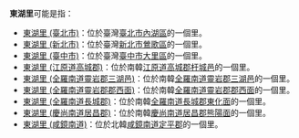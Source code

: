 {{noteTA
|T=zh-tw:東湖里;
|1=zh-tw:東湖里;
}}
'''東湖里'''可能是指：
* [[東湖里_(臺北市)|東湖里 (臺北市)]]：位於臺灣[[臺北市|臺北市]][[內湖區|內湖區]]的一個里。
* [[東湖里_(新北市)|東湖里 (新北市)]]：位於臺灣[[新北市|新北市]][[鶯歌區|鶯歌區]]的一個里。
* [[東湖里_(臺中市)|東湖里 (臺中市)]]：位於臺灣[[臺中市|臺中市]][[大里區|大里區]]的一個里。
* [[東湖里_(江原道高城郡)|東湖里 (江原道高城郡)]]：位於南韓[[江原道_(韓國)|江原道]][[高城郡_(韓國)|高城郡]][[杆城邑|杆城邑]]的一個里。
* [[東湖里_(全羅南道靈岩郡三湖邑)|東湖里 (全羅南道靈岩郡三湖邑)]]：位於南韓[[全羅南道|全羅南道]][[靈岩郡|靈岩郡]][[三湖邑|三湖邑]]的一個里。
* [[東湖里_(全羅南道靈岩郡郡西面)|東湖里 (全羅南道靈岩郡郡西面)]]：位於南韓[[全羅南道|全羅南道]][[靈岩郡|靈岩郡]][[郡西面|郡西面]]的一個里。
* [[東湖里_(全羅南道長城郡)|東湖里 (全羅南道長城郡)]]：位於南韓[[全羅南道|全羅南道]][[長城郡|長城郡]][[東化面|東化面]]的一個里。
* [[東湖里_(慶尚南道居昌郡)|東湖里 (慶尚南道居昌郡)]]：位於南韓[[慶尚南道|慶尚南道]][[居昌郡|居昌郡]][[熊陽面|熊陽面]]的一個里。
* [[東湖里_(咸鏡南道)|東湖里 (咸鏡南道)]]：位於北韓[[咸鏡南道|咸鏡南道]][[定平郡|定平郡]]的一個里。
{{消歧義|cat=三字臺灣里名消歧義}}